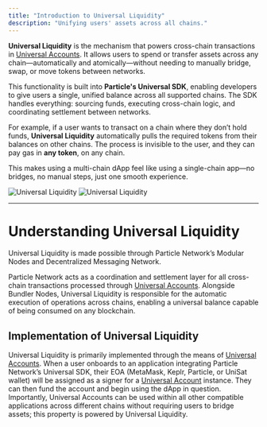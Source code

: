```yaml
---
title: "Introduction to Universal Liquidity"
description: "Unifying users' assets across all chains."
---
```


**Universal Liquidity** is the mechanism that powers cross-chain transactions in [Universal Accounts](/intro/universal-accounts). It allows users to spend or transfer assets across any chain—automatically and atomically—without needing to manually bridge, swap, or move tokens between networks.

This functionality is built into **Particle's Universal SDK**, enabling developers to give users a single, unified balance across all supported chains. The SDK handles everything: sourcing funds, executing cross-chain logic, and coordinating settlement between networks.

For example, if a user wants to transact on a chain where they don’t hold funds, **Universal Liquidity** automatically pulls the required tokens from their balances on other chains. The process is invisible to the user, and they can pay gas in **any token**, on any chain.

This makes using a multi-chain dApp feel like using a single-chain app—no bridges, no manual steps, just one smooth experience.

<Frame caption="Example of cross-chain transaction execution with Particle Network.">
<img
  className="block dark:hidden"
  src="/intro/images/universal-liquidity.png"
  alt="Universal Liquidity"
/>
<img
  className="hidden dark:block"
  src="/intro/images/universal-liquidity.png"
  alt="Universal Liquidity"
/>
</Frame>

***

# Understanding Universal Liquidity

Universal Liquidity is made possible through Particle Network’s Modular Nodes and Decentralized Messaging Network.

Particle Network acts as a coordination and settlement layer for all cross-chain transactions processed through [Universal Accounts](/intro/universal-accounts). Alongside Bundler Nodes, Universal Liquidity is responsible for the automatic execution of operations across chains, enabling a universal balance capable of being consumed on any blockchain.

## Implementation of Universal Liquidity

Universal Liquidity is primarily implemented through the means of [Universal Accounts](/intro/universal-accounts). When a user onboards to an application integrating Particle Network’s Universal SDK, their EOA (MetaMask, Keplr, Particle, or UniSat wallet) will be assigned as a signer for a [Universal Account](/intro/universal-accounts) instance. They can then fund the account and begin using the dApp in question. Importantly, Universal Accounts can be used within all other compatible applications across different chains without requiring users to bridge assets; this property is powered by Universal Liquidity.
